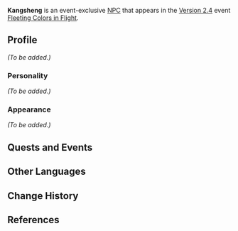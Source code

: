 {{Meta
<!-- Remove this template after adding the missing info -->
|missing_NPC_profile  = yes
}}
{{Character Infobox
|type             = Event NPC
|image            = NPC Kangsheng.png
|region           = Liyue
|affiliation      = Treasure Hoarders
|title            = Treasure Hoarder
}}
'''Kangsheng''' is an event-exclusive [[NPC]] that appears in the [[Version 2.4]] event [[Fleeting Colors in Flight]].
<!--
==Location==
<gallery>
NPC Location Kangsheng.png|Kangsheng's location
NPC Location Kangsheng Context.png|Additional context
</gallery>
-->
==Profile==
<!-- detailed story/lore information goes here -->
''(To be added.)''

===Personality===
''(To be added.)''

===Appearance===
''(To be added.)''

==Quests and Events==
{{Quests and Events}}

==Other Languages==
{{Other Languages
|default_hidden = 1
|en      = Kangsheng
|zhs     = 康胜
|zhs_rm  = Kāngshèng
|zht     = 康勝
|zht_rm  = Kāngshèng
|ja      = 康勝
|ja_rm   = Koushou{{Assumed}}
|ko      = 강승
|ko_rm   = Gangseung
|es      = Kangsheng
|fr      = Kangsheng
|ru      = Кан Шэн
|th      = Kangsheng
|vi      = Kangsheng
|de      = Kangsheng
|id      = Kangsheng
|pt      = Kangsheng
}}

==Change History==
{{Change History|2.4}}

==References==
{{Reflist}}